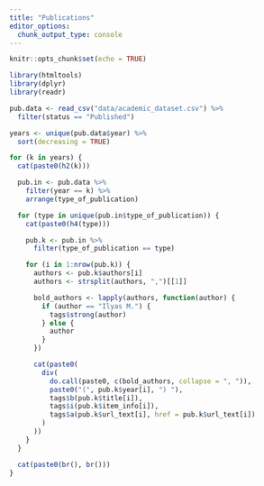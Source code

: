 ```yaml
---
title: "Publications"
editor_options: 
  chunk_output_type: console
---
```


```r
knitr::opts_chunk$set(echo = TRUE)
```

```r
library(htmltools)
library(dplyr)
library(readr)

pub.data <- read_csv("data/academic_dataset.csv") %>%
  filter(status == "Published")

years <- unique(pub.data$year) %>%
  sort(decreasing = TRUE)

for (k in years) {
  cat(paste0(h2(k)))

  pub.in <- pub.data %>%
    filter(year == k) %>%
    arrange(type_of_publication)

  for (type in unique(pub.in$type_of_publication)) {
    cat(paste0(h4(type)))

    pub.k <- pub.in %>%
      filter(type_of_publication == type)

    for (i in 1:nrow(pub.k)) {
      authors <- pub.k$authors[i]
      authors <- strsplit(authors, ",")[[1]]

      bold_authors <- lapply(authors, function(author) {
        if (author == "Ilyas M.") {
          tags$strong(author)
        } else {
          author
        }
      })

      cat(paste0(
        div(
          do.call(paste0, c(bold_authors, collapse = ", ")),
          paste0("(", pub.k$year[i], ") "),
          tags$b(pub.k$title[i]),
          tags$i(pub.k$item_info[i]),
          tags$a(pub.k$url_text[i], href = pub.k$url_text[i])
        )
      ))
    }
  }

  cat(paste0(br(), br()))
}
```
